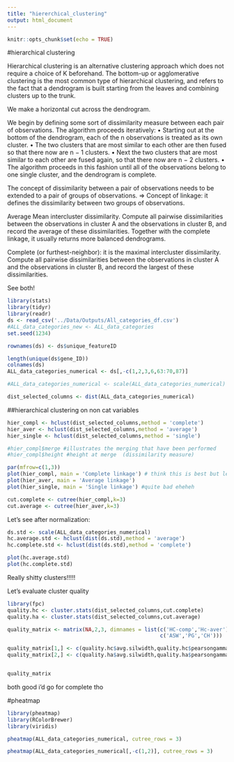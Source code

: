 ```yaml
---
title: "hiererchical_clustering"
output: html_document
---
```


```r
knitr::opts_chunk$set(echo = TRUE)
```

#hierarchical clustering 

Hierarchical clustering is an alternative clustering approach which does not require a choice of K beforehand.
The bottom-up or agglomerative clustering is the most common type of hierarchical clustering, and refers to the fact that a dendrogram is built starting from the leaves and combining clusters up to the trunk.

We make a horizontal cut across the dendrogram.


We begin by defining some sort of dissimilarity measure between each pair of observations.
The algorithm proceeds iteratively:
• Starting out at the bottom of the dendrogram, each of the n observations is treated as its own cluster.
• The two clusters that are most similar to each other are then fused so that there now are n − 1 clusters.
• Next the two clusters that are most similar to each other are fused again, so that there now are n − 2 clusters.
• The algorithm proceeds in this fashion until all of the observations belong to one single cluster, and the dendrogram is complete.

The concept of dissimilarity between a pair of observations needs to be extended to a pair of groups of observations.
⇒ Concept of linkage: it defines the dissimilarity between two groups of observations.

Average
Mean intercluster dissimilarity.
Compute all pairwise dissimilarities between the observations in cluster A and the observations in cluster B, and record the average of these dissimilarities. Together with the complete linkage, it usually returns more balanced dendrograms.

Complete
(or furthest-neighbor): it is the maximal intercluster dissimilarity.
Compute all pairwise dissimilarities between the observations in cluster A and the observations in cluster B, and record the largest of these dissimilarities.

See both!
```r
library(stats)
library(tidyr)
library(readr)
ds <- read_csv('../Data/Outputs/All_categories_df.csv')
#ALL_data_categories_new <- ALL_data_categories
set.seed(1234)
```

```r
rownames(ds) <- ds$unique_featureID
```


```r
length(unique(ds$gene_ID))
colnames(ds)
ALL_data_categories_numerical <- ds[,-c(1,2,3,6,63:70,87)]

#ALL_data_categories_numerical <- scale(ALL_data_categories_numerical)

dist_selected_columns <- dist(ALL_data_categories_numerical)
```

##hierarchical clustering on non cat variables

```r
hier_compl <- hclust(dist_selected_columns,method = 'complete')
hier_aver <- hclust(dist_selected_columns,method = 'average')
hier_single <- hclust(dist_selected_columns,method = 'single')
```

```r
#hier_compl$merge #illustrates the merging that have been performed
#hier_compl$height #height at merge  (dissimilarity measure)

par(mfrow=c(1,3))
plot(hier_compl, main = 'Complete linkage') # think this is best but let's check
plot(hier_aver, main = 'Average linkage')
plot(hier_single, main = 'Single linkage') #quite bad eheheh

```

```r
cut.complete <- cutree(hier_compl,k=3)
cut.average <- cutree(hier_aver,k=3)
```


Let's see after normalization:

```r
ds.std <- scale(ALL_data_categories_numerical)
hc.average.std <- hclust(dist(ds.std),method = 'average')
hc.complete.std <- hclust(dist(ds.std),method = 'complete')

plot(hc.average.std)
plot(hc.complete.std)

```
Really shitty clusters!!!!!




Let's evaluate cluster quality

```r
library(fpc)
quality.hc <- cluster.stats(dist_selected_columns,cut.complete)
quality.ha <- cluster.stats(dist_selected_columns,cut.average)
```




```r
quality_matrix <- matrix(NA,2,3, dimnames = list(c('HC-comp','Hc-aver'),
                                                 c('ASW','PG','CH')))

quality_matrix[1,] <- c(quality.hc$avg.silwidth,quality.hc$pearsongamma,quality.hc$ch)
quality_matrix[2,] <- c(quality.ha$avg.silwidth,quality.ha$pearsongamma,quality.ha$ch)


quality_matrix

```
both good i'd go for complete tho 

#pheatmap 

```r
library(pheatmap)
library(RColorBrewer)
library(viridis)

```

```r
pheatmap(ALL_data_categories_numerical, cutree_rows = 3)

```


```r

pheatmap(ALL_data_categories_numerical[,-c(1,2)], cutree_rows = 3)

```




